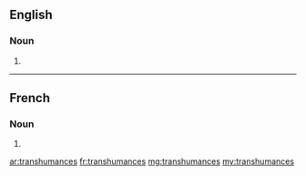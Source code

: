 ==English==

===Noun===
{{head|en|plural}}

# {{plural of|transhumance|lang=en|nocat=1}}

----

==French==

===Noun===
{{head|fr|plural}}

# {{plural of|transhumance|lang=fr|nocat=1}}

[[ar:transhumances]]
[[fr:transhumances]]
[[mg:transhumances]]
[[my:transhumances]]